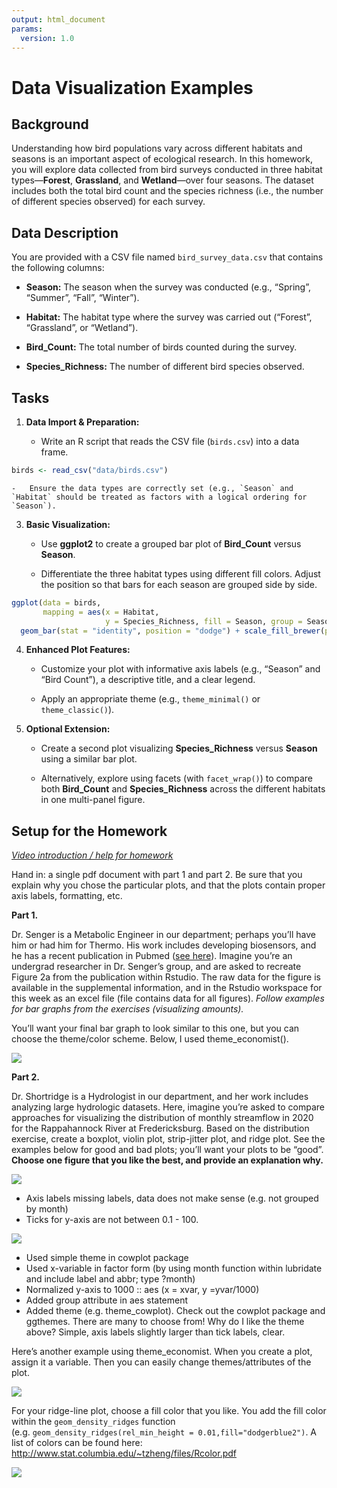 ```yaml
---
output: html_document
params:
  version: 1.0
---
```


# Data Visualization Examples {.unnumbered}

## Background

Understanding how bird populations vary across different habitats and seasons is an important aspect of ecological research. In this homework, you will explore data collected from bird surveys conducted in three habitat types—**Forest**, **Grassland**, and **Wetland**—over four seasons. The dataset includes both the total bird count and the species richness (i.e., the number of different species observed) for each survey.

## Data Description

You are provided with a CSV file named `bird_survey_data.csv` that contains the following columns:

-   **Season:** The season when the survey was conducted (e.g., "Spring", "Summer", "Fall", "Winter").

-   **Habitat:** The habitat type where the survey was carried out ("Forest", "Grassland", or "Wetland").

-   **Bird_Count:** The total number of birds counted during the survey.

-   **Species_Richness:** The number of different bird species observed.

## Tasks

1.  **Data Import & Preparation:**

    -   Write an R script that reads the CSV file (`birds.csv`) into a data frame.

```r
birds <- read_csv("data/birds.csv")
```


    -   Ensure the data types are correctly set (e.g., `Season` and `Habitat` should be treated as factors with a logical ordering for `Season`).

3.  **Basic Visualization:**

    -   Use **ggplot2** to create a grouped bar plot of **Bird_Count** versus **Season**.

    -   Differentiate the three habitat types using different fill colors. Adjust the position so that bars for each season are grouped side by side.
    
```r
ggplot(data = birds, 
       mapping = aes(x = Habitat, 
                     y = Species_Richness, fill = Season, group = Season)) + labs(x = "Habitat type") + 
  geom_bar(stat = "identity", position = "dodge") + scale_fill_brewer(palette = 4)
```


4.  **Enhanced Plot Features:**

    -   Customize your plot with informative axis labels (e.g., “Season” and “Bird Count”), a descriptive title, and a clear legend.

    -   Apply an appropriate theme (e.g., `theme_minimal()` or `theme_classic()`).

5.  **Optional Extension:**

    -   Create a second plot visualizing **Species_Richness** versus **Season** using a similar bar plot.

    -   Alternatively, explore using facets (with `facet_wrap()`) to compare both **Bird_Count** and **Species_Richness** across the different habitats in one multi-panel figure.

## Setup for the Homework

[*Video introduction / help for homework*](https://video.vt.edu/media/BSE%203144:%20Week6,%20Homework%20Hints_Help/1_zo40gr7q)

Hand in: a single pdf document with part 1 and part 2. Be sure that you explain why you chose the particular plots, and that the plots contain proper axis labels, formatting, etc.

**Part 1.**

Dr. Senger is a Metabolic Engineer in our department; perhaps you’ll have him or had him for Thermo. His work includes developing biosensors, and he has a recent publication in Pubmed ([see here](https://peerj.com/articles/9805/)). Imagine you’re an undergrad researcher in Dr. Senger’s group, and are asked to recreate Figure 2a from the publication within Rstudio. The raw data for the figure is available in the supplemental information, and in the Rstudio workspace for this week as an excel file (file contains data for all figures). *Follow examples for bar graphs from the exercises (visualizing amounts).*

You’ll want your final bar graph to look similar to this one, but you can choose the theme/color scheme. Below, I used theme_economist().

![](images/phb-oleic-acid.png)

**Part 2.**

Dr. Shortridge is a Hydrologist in our department, and her work includes analyzing large hydrologic datasets. Here, imagine you’re asked to compare approaches for visualizing the distribution of monthly streamflow in 2020 for the Rappahannock River at Fredericksburg. Based on the distribution exercise, create a boxplot, violin plot, strip-jitter plot, and ridge plot. See the examples below for good and bad plots; you’ll want your plots to be “good”. **Choose one figure that you like the best, and provide an explanation why.**

![](images/wrong.png)

-   Axis labels missing labels, data does not make sense (e.g. not grouped by month)
-   Ticks for y-axis are not between 0.1 - 100.

![](images/boxplot.png)

-   Used simple theme in cowplot package
-   Used x-variable in factor form (by using month function within lubridate and include label and abbr; type ?month)
-   Normalized y-axis to 1000 :: aes (x = xvar, y =yvar/1000)
-   Added group attribute in aes statement
-   Added theme (e.g. theme_cowplot). Check out the cowplot package and ggthemes. There are many to choose from! Why do I like the theme above? Simple, axis labels slightly larger than tick labels, clear.

Here’s another example using theme_economist. When you create a plot, assign it a variable. Then you can easily change themes/attributes of the plot.

![](images/theme.png)

For your ridge-line plot, choose a fill color that you like. You add the fill color within the `geom_density_ridges` function (e.g. `geom_density_ridges(rel_min_height = 0.01,fill="dodgerblue2")`. A list of colors can be found here: <http://www.stat.columbia.edu/~tzheng/files/Rcolor.pdf>

![](images/ridgeline.png)
